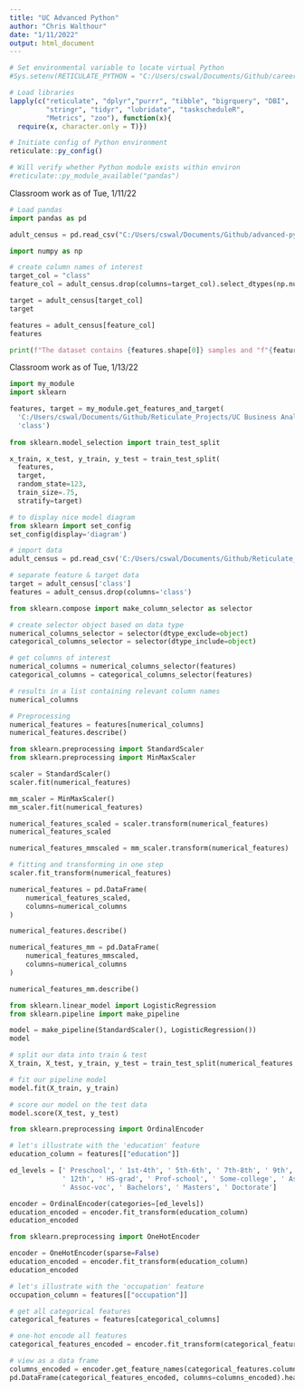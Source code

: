 ```yaml
---
title: "UC Advanced Python"
author: "Chris Walthour"
date: "1/11/2022"
output: html_document
---
```


```r

# Set environmental variable to locate virtual Python
#Sys.setenv(RETICULATE_PYTHON = "C:/Users/cswal/Documents/Github/career_models/my_env/Scripts")

# Load libraries
lapply(c("reticulate", "dplyr","purrr", "tibble", "bigrquery", "DBI",
         "stringr", "tidyr", "lubridate", "taskscheduleR",
         "Metrics", "zoo"), function(x){
  require(x, character.only = T)})

# Initiate config of Python environment
reticulate::py_config()

# Will verify whether Python module exists within environ
#reticulate::py_module_available("pandas")

```

Classroom work as of Tue, 1/11/22

```python

# Load pandas
import pandas as pd

adult_census = pd.read_csv("C:/Users/cswal/Documents/Github/advanced-python-datasci/data/adult-census.csv")

import numpy as np

# create column names of interest
target_col = "class"
feature_col = adult_census.drop(columns=target_col).select_dtypes(np.number).columns.values

target = adult_census[target_col]
target

features = adult_census[feature_col]
features

print(f"The dataset contains {features.shape[0]} samples and "f"{features.shape[1]} features")

```

Classroom work as of Tue, 1/13/22

```python

import my_module
import sklearn

features, target = my_module.get_features_and_target(
  'C:/Users/cswal/Documents/Github/Reticulate_Projects/UC Business Analytics/adult-census.csv',
  'class')
  
from sklearn.model_selection import train_test_split

x_train, x_test, y_train, y_test = train_test_split(
  features,
  target, 
  random_state=123,
  train_size=.75,
  stratify=target)

# to display nice model diagram
from sklearn import set_config
set_config(display='diagram')

# import data
adult_census = pd.read_csv('C:/Users/cswal/Documents/Github/Reticulate_Projects/UC Business Analytics/adult-census.csv')

# separate feature & target data
target = adult_census['class']
features = adult_census.drop(columns='class')

from sklearn.compose import make_column_selector as selector

# create selector object based on data type
numerical_columns_selector = selector(dtype_exclude=object)
categorical_columns_selector = selector(dtype_include=object)

# get columns of interest
numerical_columns = numerical_columns_selector(features)
categorical_columns = categorical_columns_selector(features)

# results in a list containing relevant column names
numerical_columns

# Preprocessing
numerical_features = features[numerical_columns]
numerical_features.describe()

from sklearn.preprocessing import StandardScaler
from sklearn.preprocessing import MinMaxScaler

scaler = StandardScaler()
scaler.fit(numerical_features)

mm_scaler = MinMaxScaler()
mm_scaler.fit(numerical_features)

numerical_features_scaled = scaler.transform(numerical_features)
numerical_features_scaled

numerical_features_mmscaled = mm_scaler.transform(numerical_features)

# fitting and transforming in one step
scaler.fit_transform(numerical_features)

numerical_features = pd.DataFrame(
    numerical_features_scaled,
    columns=numerical_columns
)

numerical_features.describe()

numerical_features_mm = pd.DataFrame(
    numerical_features_mmscaled,
    columns=numerical_columns
)

numerical_features_mm.describe()

from sklearn.linear_model import LogisticRegression
from sklearn.pipeline import make_pipeline

model = make_pipeline(StandardScaler(), LogisticRegression())
model

# split our data into train & test
X_train, X_test, y_train, y_test = train_test_split(numerical_features, target, random_state=123)

# fit our pipeline model
model.fit(X_train, y_train)

# score our model on the test data
model.score(X_test, y_test)

from sklearn.preprocessing import OrdinalEncoder

# let's illustrate with the 'education' feature
education_column = features[["education"]]

ed_levels = [' Preschool', ' 1st-4th', ' 5th-6th', ' 7th-8th', ' 9th', ' 10th', ' 11th', 
             ' 12th', ' HS-grad', ' Prof-school', ' Some-college', ' Assoc-acdm', 
             ' Assoc-voc', ' Bachelors', ' Masters', ' Doctorate']

encoder = OrdinalEncoder(categories=[ed_levels])
education_encoded = encoder.fit_transform(education_column)
education_encoded

from sklearn.preprocessing import OneHotEncoder

encoder = OneHotEncoder(sparse=False)
education_encoded = encoder.fit_transform(education_column)
education_encoded

# let's illustrate with the 'occupation' feature
occupation_column = features[["occupation"]]

# get all categorical features
categorical_features = features[categorical_columns]

# one-hot encode all features
categorical_features_encoded = encoder.fit_transform(categorical_features)

# view as a data frame
columns_encoded = encoder.get_feature_names(categorical_features.columns)
pd.DataFrame(categorical_features_encoded, columns=columns_encoded).head()
```


